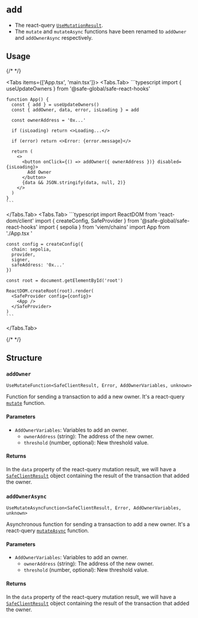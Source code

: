
# `add`

- The react-query [`UseMutationResult`](https://tanstack.com/query/latest/docs/framework/react/reference/useMutation).
- The `mutate` and `mutateAsync` functions have been renamed to `addOwner` and `addOwnerAsync` respectively.

## Usage

{/* <!-- vale off --> */}

<Tabs items={['App.tsx', 'main.tsx']}>
  <Tabs.Tab>
    ```typescript
    import { useUpdateOwners } from '@safe-global/safe-react-hooks'
    
    function App() {
      const { add } = useUpdateOwners()
      const { addOwner, data, error, isLoading } = add

      const ownerAddress = '0x...'

      if (isLoading) return <>Loading...</>

      if (error) return <>Error: {error.message}</>

      return (
        <>
          <button onClick={() => addOwner({ ownerAddress })} disabled={isLoading}>
            Add Owner
          </button>
          {data && JSON.stringify(data, null, 2)}
        </>
      )
    }
    ```
  </Tabs.Tab>
  <Tabs.Tab>
    ```typescript
    import ReactDOM from 'react-dom/client'
    import { createConfig, SafeProvider } from '@safe-global/safe-react-hooks'
    import { sepolia } from 'viem/chains'
    import App from './App.tsx  '

    const config = createConfig({
      chain: sepolia,
      provider,
      signer,
      safeAddress: '0x...'
    })

    const root = document.getElementById('root')
    
    ReactDOM.createRoot(root).render(
      <SafeProvider config={config}>
        <App />
      </SafeProvider>
    )
    ```
  </Tabs.Tab>
</Tabs>

{/* <!-- vale on --> */}

## Structure

### `addOwner`

`UseMutateFunction<SafeClientResult, Error, AddOwnerVariables, unknown>`

Function for sending a transaction to add a new owner. It's a react-query [`mutate`](https://tanstack.com/query/latest/docs/framework/react/reference/useMutation) function.

#### Parameters

- `AddOwnerVariables`: Variables to add an owner.
  - `ownerAddress` (string): The address of the new owner.
  - `threshold` (number, optional): New threshold value.

#### Returns

In the `data` property of the react-query mutation result, we will have a [`SafeClientResult`](https://github.com/safe-global/safe-core-sdk/blob/9fca59736c418dc6253404b4a7784e2245d83312/packages/sdk-starter-kit/src/types.ts#L67-L85) object containing the result of the transaction that added the owner.

### `addOwnerAsync`

`UseMutateAsyncFunction<SafeClientResult, Error, AddOwnerVariables, unknown>`

Asynchronous function for sending a transaction to add a new owner. It's a react-query [`mutateAsync`](https://tanstack.com/query/v4/docs/framework/react/reference/useMutation) function.

#### Parameters

- `AddOwnerVariables`: Variables to add an owner.
  - `ownerAddress` (string): The address of the new owner.
  - `threshold` (number, optional): New threshold value.

#### Returns

In the `data` property of the react-query mutation result, we will have a [`SafeClientResult`](https://github.com/safe-global/safe-core-sdk/blob/9fca59736c418dc6253404b4a7784e2245d83312/packages/sdk-starter-kit/src/types.ts#L67-L85) object containing the result of the transaction that added the owner.
